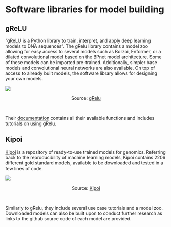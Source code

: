 # Software libraries for model building

## gReLU

"<a href="https://github.com/Genentech/gReLU/blob/main/README.md" target="_blank">gReLU</a> is a Python library to train, interpret, and apply deep learning models to DNA sequences". The gRelu library contains a model zoo allowing for easy access to several models such as Borzoi, Enformer, or a dilated convolutional model based on the BPnet model architecture. Some of these models can be imported pre-trained. Additionally, simpler base models and convolutional neural networks are also available. On top of access to already built models, the software library allows for designing your own models.

![](images/grelu.png)
<div style="text-align: center;">
Source: [gRelu](https://github.com/Genentech/gReLU/blob/main/README.md){target="_blank"}
</div><br>

Their <a href="https://genentech.github.io/gReLU/index.html" target="_blank">documentation</a> contains all their available functions and includes tutorials on using gRelu.

## Kipoi

<a href="https://kipoi.org/" target="_blank">Kipoi</a> is a repository of ready-to-use trained models for genomics. Referring back to the reproducibility of machine learning models, Kipoi contains 2206 different gold standard models, available to be downloaded and tested in a few lines of code. 

![](images/kipoi.png)

<div style="text-align: center;">
Source: [Kipoi](https://kipoi.org/docs/){target="_blank"}
</div><br>

Similarly to gRelu, they include several use case tutorials and a model zoo. Downloaded models can also be built upon to conduct further research as links to the github source code of each model are provided.
